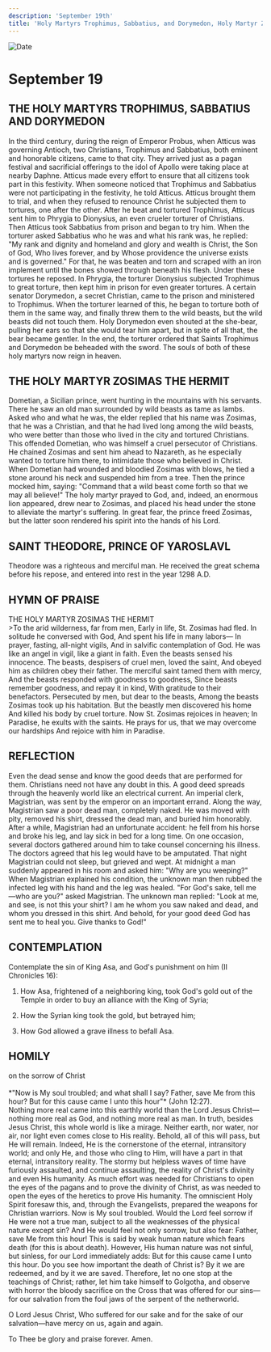 ```yaml
---
description: 'September 19th'
title: 'Holy Martyrs Trophimus, Sabbatius, and Dorymedon, Holy Martyr Zosimas the Hermit, St. Theodore, Prince of Yaroslavl'
---
```


<CustomPaginator />
<RunningHead />

<Image src="/title-imprint.png" height={68} width={50} alt="Date" className="title-imprint"/>

# <div id="date">September <Image className="four-dot" src="/four-dot.png" height={15} width={15} alt="" />19</div>

## THE HOLY MARTYRS TROPHIMUS, SABBATIUS AND DORYMEDON

In the third century, during the reign of Emperor Probus, when Atticus was governing Antioch, two Christians, Trophimus and Sabbatius, both eminent and honorable citizens, came to that city. They arrived just as a pagan festival and sacrificial offerings to the idol of Apollo were taking place at nearby Daphne. Atticus made every effort to ensure that all citizens took part in this festivity. When someone noticed that Trophimus and Sabbatius were not participating in the festivity, he told Atticus. Atticus brought them to trial, and when they refused to renounce Christ he subjected them to tortures, one after the other. After he beat and tortured Trophimus, Atticus sent him to Phrygia to Dionysius, an even crueler torturer of Christians. Then Atticus took Sabbatius from prison and began to try him. When the torturer asked Sabbatius who he was and what his rank was, he replied: "My rank and dignity and homeland and glory and wealth is Christ, the Son of God, Who lives forever, and by Whose providence the universe exists and is governed." For that, he was beaten and torn and scraped with an iron implement until the bones showed through beneath his flesh. Under these tortures he reposed. In Phrygia, the torturer Dionysius subjected Trophimus to great torture, then kept him in prison for even greater tortures. A certain senator Dorymedon, a secret Christian, came to the prison and ministered to Trophimus. When the torturer learned of this, he began to torture both of them in the same way, and finally threw them to the wild beasts, but the wild beasts did not touch them. Holy Dorymedon even shouted at the she-bear, pulling her ears so that she would tear him apart, but in spite of all that, the bear became gentler. In the end, the torturer ordered that Saints Trophimus and Dorymedon be beheaded with the sword. The souls of both of these holy martyrs now reign in heaven.

## THE HOLY MARTYR ZOSIMAS THE HERMIT

Dometian, a Sicilian prince, went hunting in the mountains with his servants. There he saw an old man surrounded by wild beasts as tame as lambs. Asked who and what he was, the elder replied that his name was Zosimas, that he was a Christian, and that he had lived long among the wild beasts, who were better than those who lived in the city and tortured Christians. This offended Dometian, who was himself a cruel persecutor of Christians. He chained Zosimas and sent him ahead to Nazareth, as he especially wanted to torture him there, to intimidate those who believed in Christ. When Dometian had wounded and bloodied Zosimas with blows, he tied a stone around his neck and suspended him from a tree. Then the prince mocked him, saying: "Command that a wild beast come forth so that we may all believe!" The holy martyr prayed to God, and, indeed, an enormous lion appeared, drew near to Zosimas, and placed his head under the stone to alleviate the martyr's suffering. In great fear, the prince freed Zosimas, but the latter soon rendered his spirit into the hands of his Lord.

## SAINT THEODORE, PRINCE OF YAROSLAVL

Theodore was a righteous and merciful man. He received the great schema before his repose, and entered into rest in the year 1298 A.D.

## HYMN OF PRAISE
<div style={{textAlign:'center', color:'crimson', fontWeight:'bold'}}>
THE HOLY MARTYR ZOSIMAS THE HERMIT
</div>
>To the arid wilderness, far from men,  
Early in life, St. Zosimas had fled.  
In solitude he conversed with God,  
And spent his life in many labors—  
In prayer, fasting, all-night vigils,  
And in salvific contemplation of God.  
He was like an angel in vigil, like a giant in faith.  
Even the beasts sensed his innocence.  
The beasts, despisers of cruel men, loved the saint,  
And obeyed him as children obey their father.  
The merciful saint tamed them with mercy,  
And the beasts responded with goodness to goodness,  
Since beasts remember goodness, and repay it in kind,  
With gratitude to their benefactors.  
Persecuted by men, but dear to the beasts,  
Among the beasts Zosimas took up his habitation.  
But the beastly men discovered his home  
And killed his body by cruel torture.  
Now St. Zosimas rejoices in heaven;  
In Paradise, he exults with the saints.  
He prays for us, that we may overcome our hardships  
And rejoice with him in Paradise.  


## REFLECTION

Even the dead sense and know the good deeds that are performed for them. Christians need not have any doubt in this. A good deed spreads through the heavenly world like an electrical current. An imperial clerk, Magistrian, was sent by the emperor on an important errand. Along the way, Magistrian saw a poor dead man, completely naked. He was moved with pity, removed his shirt, dressed the dead man, and buried him honorably. After a while, Magistrian had an unfortunate accident: he fell from his horse and broke his leg, and lay sick in bed for a long time. On one occasion, several doctors gathered around him to take counsel concerning his illness. The doctors agreed that his leg would have to be amputated. That night Magistrian could not sleep, but grieved and wept. At midnight a man suddenly appeared in his room and asked him: "Why are you weeping?" When Magistrian explained his condition, the unknown man then rubbed the infected leg with his hand and the leg was healed. "For God's sake, tell me—who are you?" asked Magistrian. The unknown man replied: "Look at me, and see, is not this your shirt? I am he whom you saw naked and dead, and whom you dressed in this shirt. And behold, for your good deed God has sent me to heal you. Give thanks to God!"


## CONTEMPLATION

Contemplate the sin of King Asa, and God's punishment on him (II Chronicles 16):

1. How Asa, frightened of a neighboring king, took God's gold out of the Temple in order to buy an alliance with the King of Syria;

2. How the Syrian king took the gold, but betrayed him;

3. How God allowed a grave illness to befall Asa.


## HOMILY
<div style={{textAlign:'center', color:'crimson', fontWeight:'bold'}}>
on the sorrow of Christ
</div>
<br />
<div style={{textAlign:'right'}}>
*"Now is My soul troubled; and what shall I say? Father, save Me from this hour? But for this cause came I unto this hour"* (John 12:27).
</div>
Nothing more real came into this earthly world than the Lord Jesus Christ—nothing more real as God, and nothing more real as man. In truth, besides Jesus Christ, this whole world is like a mirage. Neither earth, nor water, nor air, nor light even comes close to His reality. Behold, all of this will pass, but He will remain. Indeed, He is the cornerstone of the eternal, intransitory world; and only He, and those who cling to Him, will have a part in that eternal, intransitory reality. The stormy but helpless waves of time have furiously assaulted, and continue assaulting, the reality of Christ's divinity and even His humanity. As much effort was needed for Christians to open the eyes of the pagans and to prove the divinity of Christ, as was needed to open the eyes of the heretics to prove His humanity. The omniscient Holy Spirit foresaw this, and, through the Evangelists, prepared the weapons for Christian warriors. Now is My soul troubled. Would the Lord feel sorrow if He were not a true man, subject to all the weaknesses of the physical nature except sin? And He would feel not only sorrow, but also fear: Father, save Me from this hour! This is said by weak human nature which fears death (for this is about death). However, His human nature was not sinful, but sinless, for our Lord immediately adds: But for this cause came I unto this hour. Do you see how important the death of Christ is? By it we are redeemed, and by it we are saved. Therefore, let no one stop at the teachings of Christ; rather, let him take himself to Golgotha, and observe with horror the bloody sacrifice on the Cross that was offered for our sins—for our salvation from the foul jaws of the serpent of the netherworld.

O Lord Jesus Christ, Who suffered for our sake and for the sake of our salvation—have mercy on us, again and again.

To Thee be glory and praise forever. Amen.